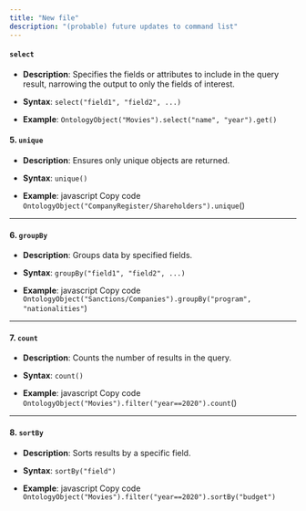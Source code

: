 ```yaml
---
title: "New file"
description: "(probable) future updates to command list"
---
```


#### **`select`**

* **Description**: Specifies the fields or attributes to include in the query result, narrowing the output to only the fields of interest.

* **Syntax**: `select("field1", "field2", ...)`

* **Example**:
  `OntologyObject("Movies").select("name", "year").get()`

#### 5. **`unique`**

* **Description**: Ensures only unique objects are returned.

* **Syntax**: `unique()`

* **Example**:
  javascript
  Copy code
  `OntologyObject("CompanyRegister/Shareholders").unique`()

***

#### 6. **`groupBy`**

* **Description**: Groups data by specified fields.

* **Syntax**: `groupBy("field1", "field2", ...)`

* **Example**:
  javascript
  Copy code
  `OntologyObject("Sanctions/Companies").groupBy("program", "nationalities"`)

***

#### 7. **`count`**

* **Description**: Counts the number of results in the query.

* **Syntax**: `count()`

* **Example**:
  javascript
  Copy code
  `OntologyObject("Movies").filter("year==2020").count`()

***

#### 8. **`sortBy`**

* **Description**: Sorts results by a specific field.

* **Syntax**: `sortBy("field")`

* **Example**:
  javascript
  Copy code
  `OntologyObject("Movies").filter("year==2020").sortBy("budget")`